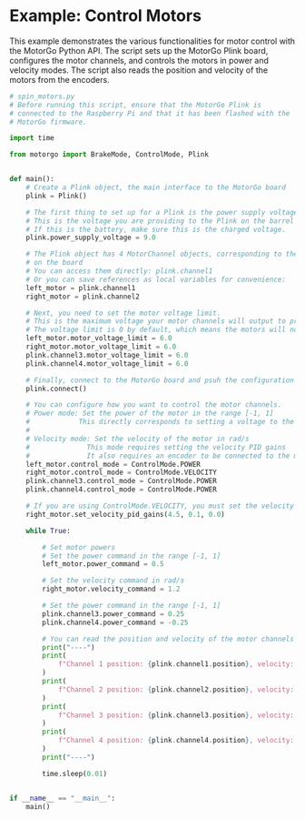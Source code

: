 

# Example: Control Motors

This example demonstrates the various functionalities for motor control with the MotorGo Python API. The script sets up the MotorGo Plink board, configures the motor channels, and controls the motors in power and velocity modes. The script also reads the position and velocity of the motors from the encoders.

```python
# spin_motors.py
# Before running this script, ensure that the MotorGo Plink is
# connected to the Raspberry Pi and that it has been flashed with the
# MotorGo firmware.

import time

from motorgo import BrakeMode, ControlMode, Plink


def main():
    # Create a Plink object, the main interface to the MotorGo board
    plink = Plink()

    # The first thing to set up for a Plink is the power supply voltage.
    # This is the voltage you are providing to the Plink on the barrel jack.
    # If this is the battery, make sure this is the charged voltage.
    plink.power_supply_voltage = 9.0

    # The Plink object has 4 MotorChannel objects, corresponding to the 4 motor channels
    # on the board
    # You can access them directly: plink.channel1
    # Or you can save references as local variables for convenience:
    left_motor = plink.channel1
    right_motor = plink.channel2

    # Next, you need to set the motor voltage limit.
    # This is the maximum voltage your motor channels will output to protect the motors.
    # The voltage limit is 0 by default, which means the motors will not move if this is not set.
    left_motor.motor_voltage_limit = 6.0
    right_motor.motor_voltage_limit = 6.0
    plink.channel3.motor_voltage_limit = 6.0
    plink.channel4.motor_voltage_limit = 6.0

    # Finally, connect to the MotorGo board and psuh the configuration
    plink.connect()

    # You can configure how you want to control the motor channels.
    # Power mode: Set the power of the motor in the range [-1, 1]
    #            This directly corresponds to setting a voltage to the motor
    #
    # Velocity mode: Set the velocity of the motor in rad/s
    #              This mode requires setting the velocity PID gains
    #              It also requires an encoder to be connected to the motor
    left_motor.control_mode = ControlMode.POWER
    right_motor.control_mode = ControlMode.VELOCITY
    plink.channel3.control_mode = ControlMode.POWER
    plink.channel4.control_mode = ControlMode.POWER

    # If you are using ControlMode.VELOCITY, you must set the velocity PID gains
    right_motor.set_velocity_pid_gains(4.5, 0.1, 0.0)

    while True:

        # Set motor powers
        # Set the power command in the range [-1, 1]
        left_motor.power_command = 0.5

        # Set the velocity command in rad/s
        right_motor.velocity_command = 1.2

        # Set the power command in the range [-1, 1]
        plink.channel3.power_command = 0.25
        plink.channel4.power_command = -0.25

        # You can read the position and velocity of the motor channels from the encoders
        print("----")
        print(
            f"Channel 1 position: {plink.channel1.position}, velocity: {plink.channel1.velocity}"
        )
        print(
            f"Channel 2 position: {plink.channel2.position}, velocity: {plink.channel2.velocity}"
        )
        print(
            f"Channel 3 position: {plink.channel3.position}, velocity: {plink.channel3.velocity}"
        )
        print(
            f"Channel 4 position: {plink.channel4.position}, velocity: {plink.channel4.velocity}"
        )
        print("----")

        time.sleep(0.01)


if __name__ == "__main__":
    main()
```